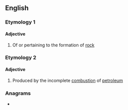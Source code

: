 ==English==

===Etymology 1===
{{confix|en|petro|genic}}

====Adjective====
{{en-adj|-}}

# Of or pertaining to the formation of [[rock]]

===Etymology 2===
{{confix|en|petro|genic}}

====Adjective====
{{en-adj|-}}

# {{lb|en|of hydrocarbons etc}} Produced by the incomplete [[combustion]] of [[petroleum]]

===Anagrams===
* {{anagrams|en|a=ceeginoprt|progenetic}}